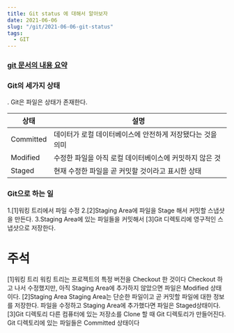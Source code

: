 ```yaml
---
title: Git status 에 대해서 알아보자
date: 2021-06-06
slug: "/git/2021-06-06-git-status"
tags:
  - GIT
---
```


###  [git 문서의 내용 요약](https://git-scm.com/book/ko/v2/%EC%8B%9C%EC%9E%91%ED%95%98%EA%B8%B0-Git-%EA%B8%B0%EC%B4%88)

###  Git의 세가지 상태
. Git은 파일은 상태가 존재한다.

|상태|설명|
|---|---|
|Committed|데이터가 로컬 데이터베이스에 안전하게 저장됐다는 것을 의미|
|Modified|수정한 파일을 아직 로컬 데이터베이스에 커밋하지 않은 것| 
|Staged |현재 수정한 파일을 곧 커밋할 것이라고 표시한 상태|

###  Git으로 하는 일
1.[1]워킹 트리에서 파일 수정
2.[2]Staging Area에 파일을 Stage 해서 커밋할 스냅샷을 만든다. 
3.Staging Area에 있는 파일들을 커밋해서 [3]Git 디렉토리에 영구적인 스냅샷으로 저장한다.

# 주석
[1]워킹 트리
	워킹 트리는 프로젝트의 특정 버전을 Checkout 한 것이다
     Checkout 하고 나서 수정했지만, 아직 Staging Area에 추가하지 않았으면 파일은 Modified 상태이다.
[2]Staging Area
	Staging Area는 단순한 파일이고 곧 커밋할 파일에 대한 정보를 저장한다.
    파일을 수정하고 Staging Area에 추가했다면 파일은 Staged상태이다.
[3]Git 디렉토리
	다른 컴퓨터에 있는 저장소를 Clone 할 때 Git 디렉토리가 만들어진다.
    Git 디렉토리에 있는 파일들은 Committed 상태이다

